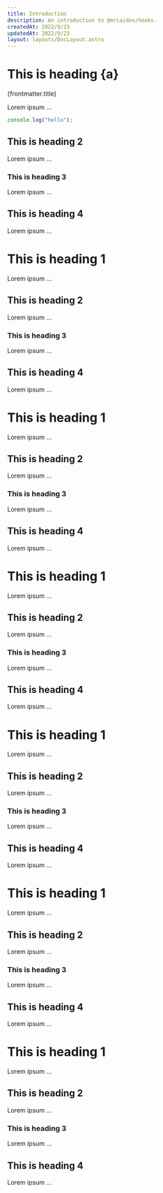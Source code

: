 ```yaml
---
title: Introduction
description: An introduction to @mrcaidev/hooks.
createdAt: 2022/9/23
updatedAt: 2022/9/23
layout: layouts/DocLayout.astro
---
```



# This is heading {a}

{frontmatter.title}

Lorem ipsum ...

```ts
console.log("hello");
```

## This is heading 2

Lorem ipsum ...

### This is heading 3

Lorem ipsum ...

## This is heading 4

Lorem ipsum ...

# This is heading 1

Lorem ipsum ...

## This is heading 2

Lorem ipsum ...

### This is heading 3

Lorem ipsum ...

## This is heading 4

Lorem ipsum ...

# This is heading 1

Lorem ipsum ...

## This is heading 2

Lorem ipsum ...

### This is heading 3

Lorem ipsum ...

## This is heading 4

Lorem ipsum ...

# This is heading 1

Lorem ipsum ...

## This is heading 2

Lorem ipsum ...

### This is heading 3

Lorem ipsum ...

## This is heading 4

Lorem ipsum ...

# This is heading 1

Lorem ipsum ...

## This is heading 2

Lorem ipsum ...

### This is heading 3

Lorem ipsum ...

## This is heading 4

Lorem ipsum ...

# This is heading 1

Lorem ipsum ...

## This is heading 2

Lorem ipsum ...

### This is heading 3

Lorem ipsum ...

## This is heading 4

Lorem ipsum ...

# This is heading 1

Lorem ipsum ...

## This is heading 2

Lorem ipsum ...

### This is heading 3

Lorem ipsum ...

## This is heading 4

Lorem ipsum ...
